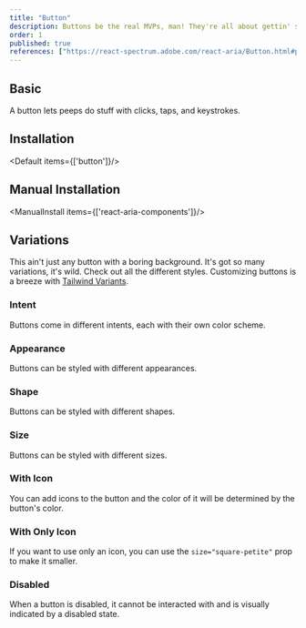 ```yaml
---
title: "Button"
description: Buttons be the real MVPs, man! They're all about gettin' stuff done, whether it’s slamming that form submit or hoppin' to another page.
order: 1
published: true
references: ["https://react-spectrum.adobe.com/react-aria/Button.html#props", "https://paranoid.irsyad.co"]
---
```



## Basic

A button lets peeps do stuff with clicks, taps, and keystrokes.
<How toUse="buttons/button-basic-demo" />

## Installation
<Default items={['button']}/>

## Manual Installation

<ManualInstall items={['react-aria-components']}/>

<SourceCode toShow='button'/>


## Variations

This ain't just any button with a boring background. It's got so many variations, it's wild. Check out all the different styles. Customizing buttons is a breeze with [Tailwind Variants](https://www.tailwind-variants.org/).

[//"]: # (<TableOfButtons/>)

### Intent

Buttons come in different intents, each with their own color scheme.

<How toUse="buttons/button-intent-demo" />

### Appearance

Buttons can be styled with different appearances.

<How toUse="buttons/button-appearance-demo" />

### Shape

Buttons can be styled with different shapes.

<How toUse="buttons/button-shape-demo" />

### Size

Buttons can be styled with different sizes.

<How toUse="buttons/button-size-demo" />

### With Icon
You can add icons to the button and the color of it will be determined by the button's color.
<How toUse="buttons/button-icon-demo" />

### With Only Icon
If you want to use only an icon, you can use the `size="square-petite"` prop to make it smaller.

<How toUse="buttons/button-only-icon-demo" />

### Disabled
When a button is disabled, it cannot be interacted with and is visually indicated by a disabled state.

<How toUse="buttons/button-disabled-demo" />

